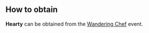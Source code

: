 {{CardPage
|quote = A nice and juicy Vroc roast! Just like Mom used to make!
|description = Restore 5 resolve.<br/>[[Destroy]]
|cost = 0
|character = Other
|rarity = Unique
|decktype = Negotiation
|cardtype = Status
|keywords = [[Destroy]]
}}
==How to obtain==
'''Hearty''' can be obtained from the [[Wandering Chef]] event.